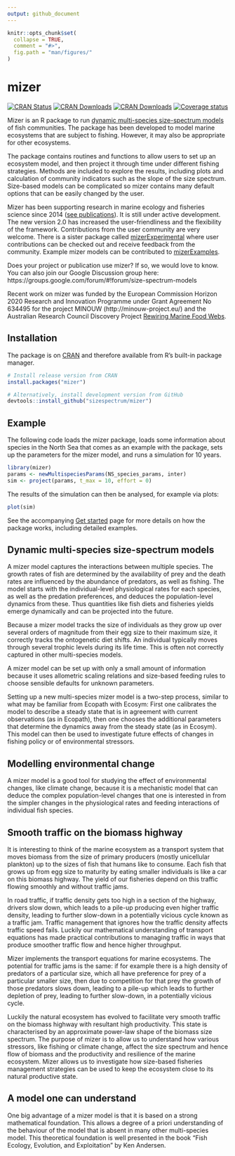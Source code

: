```yaml
---
output: github_document
---
```


<!-- README.md is generated from README.Rmd. Please edit that file -->

```r
knitr::opts_chunk$set(
  collapse = TRUE,
  comment = "#>",
  fig.path = "man/figures/"
)
```

# mizer
[![CRAN Status](https://www.r-pkg.org/badges/version-ago/mizer)](https://cran.r-project.org/package=mizer)
[![CRAN Downloads](http://cranlogs.r-pkg.org/badges/grand-total/mizer)](https://cran.r-project.org/package=mizer)
[![CRAN Downloads](http://cranlogs.r-pkg.org/badges/mizer)](https://cran.r-project.org/package=mizer)
[![Coverage status](https://codecov.io/gh/sizespectrum/mizer/branch/master/graph/badge.svg)](https://codecov.io/github/sizespectrum/mizer?branch=master)

Mizer is an R package to run 
[dynamic multi-species size-spectrum models](#dynamic-multi-species-size-spectrum-models) 
of fish communities. The package has been developed to model marine ecosystems
that are subject to fishing. However, it may also be appropriate for other
ecosystems.

The package contains routines and functions to allow users to set up an ecosystem 
model, and then project it through time under different fishing strategies.
Methods are included to explore the results, including plots and calculation of
community indicators such as the slope of the size spectrum. Size-based models
can be complicated so mizer contains many default options that can be easily
changed by the user.

<!-- Mizer can also be used to create web apps that allow users to explore models -->
<!-- without the need to install R. An [example of such an -->
<!-- app](https://mizer.shinyapps.io/selectivity/) investigates the effect of -->
<!-- switching to a gear with a T90 extension net to reduce the catches of undersize -->
<!-- hake and red mullet -->

Mizer has been supporting research in marine ecology and fisheries science 
since 2014 
([see publications](https://sizespectrum.org/mizer/articles/publications.html)). 
It is still under active
development. The new version 2.0 has increased the user-friendliness and the
flexibility of the framework. Contributions from the user community are very
welcome. There is a sister package called 
[mizerExperimental](https://sizespectrum.org/mizerExperimental) where user
contributions can be checked out and receive feedback from the community. 
Example mizer models can be contributed to 
[mizerExamples](https://sizespectrum.org/mizerExamples).

Does your project or publication use mizer? If so, we would love to know. You can
also join our Google Discussion group here:
https://groups.google.com/forum/#!forum/size-spectrum-models

Recent work on mizer was funded by the European
Commission Horizon 2020 Research and Innovation Programme under Grant Agreement
No 634495 for the project MINOUW (http://minouw-project.eu/) and the Australian
Research Council Discovery Project [Rewiring Marine Food Webs](http://marinesocioecology.org/rewiring-marine-food-webs/).


## Installation

The package is on [CRAN](https://cran.r-project.org/package=mizer) and therefore
available from R's built-in package manager.
```r
# Install release version from CRAN
install.packages("mizer")

# Alternatively, install development version from GitHub
devtools::install_github("sizespectrum/mizer")
```

## Example
The following code loads the mizer package, loads some information about species
in the North Sea that comes as an example with the package, sets up the 
parameters for the mizer model, and runs a simulation for 10 years.
```r
library(mizer)
params <- newMultispeciesParams(NS_species_params, inter)
sim <- project(params, t_max = 10, effort = 0)
```
The results of the simulation can then be analysed, for example via plots:
```r
plot(sim)
```

See the accompanying
[Get started](https://sizespectrum.org/mizer/articles/mizer.html) page
for more details on how the package works, including detailed examples.

## Dynamic multi-species size-spectrum models
A mizer model captures the interactions between multiple species. The growth
rates of fish are determined by the availability of prey and the death rates
are influenced by the abundance of predators, as well as fishing. The model
starts with the individual-level physiological rates for each species, as well
as the predation preferences, and deduces the population-level dynamics from
these. Thus quantities like fish diets and fisheries yields emerge dynamically
and can be projected into the future.

Because a mizer model tracks the size of individuals as they grow up over
several orders of magnitude from their egg size to their maximum size, it
correctly tracks the ontogenetic diet shifts. An individual typically moves 
through several trophic levels during its life time. This is often not 
correctly captured in other multi-species models.

A mizer model can be set up with only a small amount of information
because it uses allometric scaling relations and size-based feeding rules to
choose sensible defaults for unknown parameters.

Setting up a new multi-species mizer model is a two-step process, similar to
what may be familiar from Ecopath with Ecosym: First one calibrates the model
to describe a steady state that is in agreement with current observations
(as in Ecopath), then one chooses the additional parameters that determine the
dynamics away from the steady state (as in Ecosym). This model can then be
used to investigate future effects of changes in fishing policy or of 
environmental stressors.

## Modelling environmental change
A mizer model is a good tool for studying the effect of environmental changes, 
like climate change, because it is a mechanistic model that can deduce the
complex population-level changes that one is interested in from the simpler
changes in the physiological rates and feeding interactions of individual fish
species.

## Smooth traffic on the biomass highway
It is interesting to think of the marine ecosystem as a transport system that
moves biomass from the size of primary producers (mostly unicellular
plankton) up to the sizes of fish that humans like to consume.
Each fish that grows up from egg size to maturity by eating smaller
individuals is like a car on this biomass highway. The yield of our
fisheries depend on this traffic flowing smoothly and without traffic jams.

In road traffic, if traffic density gets too high in a section of the highway,
drivers slow down, which leads to a pile-up producing even higher traffic
density, leading to further slow-down in a potentially vicious cycle known as a
traffic jam. Traffic management that ignores how the traffic density affects
traffic speed fails. Luckily our mathematical understanding of transport
equations has made practical contributions to managing traffic in ways that
produce smoother traffic flow and hence higher throughput.

Mizer implements the transport equations for marine ecosystems. The
potential for traffic jams is the same: if for example there is a high density
of predators of a particular size, which all have preference for prey of a
particular smaller size, then due to competition for that prey the growth of
those predators slows down, leading to a pile-up which leads to further 
depletion of prey, leading to further slow-down, in a potentially vicious cycle.

Luckily the natural ecosystem has evolved to facilitate very smooth traffic
on the biomass highway with resultant high productivity. This state is
characterised by an approximate power-law shape of the biomass size spectrum.
The purpose of mizer is to allow us to understand how various stressors, like
fishing or climate change, affect the size spectrum and hence  flow of biomass
and the productivity and resilience of the marine ecosystem. Mizer allows us to
investigate how size-based fisheries management strategies can be used to keep
the ecosystem close to its natural productive state.

## A model one can understand
One big advantage of a mizer model is that it is based on a strong mathematical
foundation. This allows a degree of a priori understanding of the behaviour of
the model that is absent in many other multi-species model. This theoretical
foundation is well presented in the book "Fish Ecology, Evolution, and
Exploitation" by Ken Andersen.